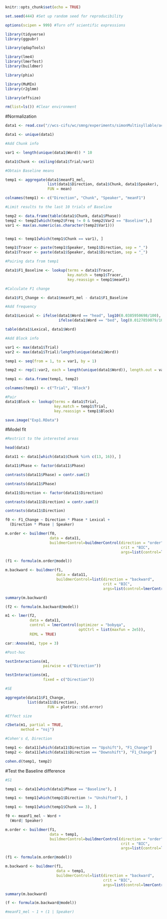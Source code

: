 
```r
knitr::opts_chunk$set(echo = TRUE)

set.seed(444) #Set up random seed for reproducibility

options(scipen = 999) #Turn off scientific expressions

library(tidyverse)
library(ggpubr)

library(qdapTools)

library(lme4)
library(lmerTest)
library(buildmer)

library(phia)

library(MuMIn)
library(r2glmm)

library(effsize)

rm(list=ls()) #Clear environment
```

#Normalization

```r
data1 <- read.csv("//wcs-cifs/wc/smng/experiments/simonMultisyllable/acousticdata/R_Zyy/Manuscript/F1_Exp1_S1.csv")

data1 <- unique(data1)

#Add Chunk info

var1 <- length(unique(data1$Word)) * 10

data1$Chunk <- ceiling(data1$Trial/var1)

#Obtain Baseline means

temp1 <- aggregate(data1$meanF1_mel, 
                   list(data1$Direction, data1$Chunk, data1$Speaker), 
                   FUN = mean) 

colnames(temp1) <- c("Direction", "Chunk", "Speaker", "meanF1")

#Limit results to the last 10 trials of Baseline 

temp2 <- data.frame(table(data1$Chunk, data1$Phase))
temp2 <- temp2[which(temp2$Freq != 0 & temp2$Var2 == "Baseline"),]
var1 <- max(as.numeric(as.character(temp2$Var1)))


temp1 <- temp1[which(temp1$Chunk == var1), ]

temp1$Tracer <- paste(temp1$Speaker, temp1$Direction, sep = "_")
data1$Tracer <- paste(data1$Speaker, data1$Direction, sep = "_")

#Pairing data from temp1 

data1$F1_Baseline <- lookup(terms = data1$Tracer, 
                            key.match = temp1$Tracer,
                            key.reassign = temp1$meanF1)

#Calculate F1 change 

data1$F1_Change <- data1$meanF1_mel - data1$F1_Baseline
```

```r
#Add frequency

data1$Lexical <- ifelse(data1$Word == "head", log10(0.0385950698/100), 
                        ifelse(data1$Word == "bed", log(0.0127859079/100), log(0.0000305076/100)))

table(data1$Lexical, data1$Word)

#Add Block info

var1 <- max(data1$Trial)
var2 <- max(data1$Trial)/length(unique(data1$Word))

temp1 <- seq(from = 1, to = var1, by = 1)

temp2 <- rep(1:var2, each = length(unique(data1$Word)), length.out = var1)

temp1 <- data.frame(temp1, temp2)

colnames(temp1) <- c("Trial", "Block")

#Pair
data1$Block <- lookup(terms = data1$Trial,
                      key.match = temp1$Trial,
                      key.reassign = temp1$Block)

save.image("Exp1.RData")
```




#Model fit

```r
#Restrict to the interested areas

head(data1)

data11 <- data1[which(data1$Chunk %in% c(13, 16)), ]

data11$Phase <- factor(data11$Phase)

contrasts(data11$Phase) = contr.sum(2)

contrasts(data11$Phase)

data11$Direction <- factor(data11$Direction)

contrasts(data11$Direction) = contr.sum(3)

contrasts(data11$Direction)

f0 <- F1_Change ~ Direction * Phase * Lexical + 
  (Direction * Phase | Speaker) 

m.order <- buildmer(f0,
                    data = data11,
                    buildmerControl=buildmerControl(direction = "order",
                                                    crit = "BIC", 
                                                    args=list(control=lmerControl(optimizer='bobyqa'))))

(f1 <- formula(m.order@model))

m.backward <- buildmer(f1,
                       data = data11,
                       buildmerControl=list(direction = "backward",
                                            crit = "BIC", 
                                            args=list(control=lmerControl(optimizer='bobyqa'))))

summary(m.backward)

(f2 <- formula(m.backward@model))
```

```r
m1 <- lmer(f2,
           data = data11,
           control = lmerControl(optimizer = "bobyqa",
                                 optCtrl = list(maxfun = 2e5)),
           REML = TRUE)

car::Anova(m1, type = 3)

#Post-hoc

testInteractions(m1, 
                 pairwise = c("Direction"))

testInteractions(m1, 
                 fixed = c("Direction"))
```

```r
#SE

aggregate(data11$F1_Change,
          list(data11$Direction), 
                   FUN = plotrix::std.error) 

#Effect size

r2beta(m1, partial = TRUE, 
       method = "nsj")
```

```r
#Cohen's d, Direction

temp1 <- data11[which(data11$Direction == "Upshift"), "F1_Change"]
temp2 <- data11[which(data11$Direction == "Downshift"), "F1_Change"]

cohen.d(temp1, temp2)
```

#Test the Baseline difference

```r
#S1

temp1 <- data1[which(data1$Phase == "Baseline"), ]

temp1 <- temp1[which(temp1$Direction != "Unshifted"), ]

temp1 <- temp1[which(temp1$Chunk == 3), ]

f0 <- meanF1_mel ~ Word + 
  (Word| Speaker)

m.order <- buildmer(f1,
                    data = temp1,
                    buildmerControl=buildmerControl(direction = "order",
                                                    crit = "BIC", 
                                                    args=list(control=lmerControl(optimizer='bobyqa'))))

(f1 <- formula(m.order@model))

m.backward <- buildmer(f1,
                       data = temp1,
                       buildmerControl=list(direction = "backward",
                                            crit = "BIC", 
                                            args=list(control=lmerControl(optimizer='bobyqa'))))

summary(m.backward)

(f <- formula(m.backward@model))

#meanF1_mel ~ 1 + (1 | Speaker)

```

```r

```
